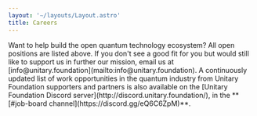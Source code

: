 ```yaml
---
layout: '~/layouts/Layout.astro'
title: Careers
---
```



<PageIntro>
Want to help build the open quantum technology ecosystem?
</PageIntro>

<Jobs />

<ReducedWidth>
All open positions are listed above. If you don't see a good fit for you but would still like to support us in further our mission, email us at [info@unitary.foundation](mailto:info@unitary.foundation). A continuously updated list of work opportunities in the quantum industry from Unitary Foundation supporters and partners is also available on the [Unitary Foundation Discord server](http://discord.unitary.foundation/), in the **[#job-board channel](https://discord.gg/eQ6C6ZpM)**.
</ReducedWidth>
